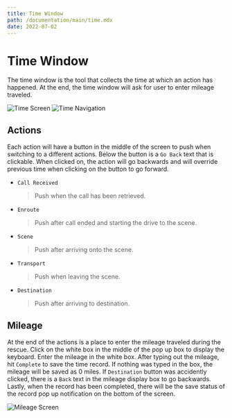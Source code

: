```yaml
---
title: Time Window
path: /documentation/main/time.mdx
date: 2022-07-02
---
```


# Time Window

The time window is the tool that collects the time at which an action has happened.
At the end, the time window will ask for user to enter mileage traveled.

![Time Screen](../../../images/doc/screen/time_screen.jpg)
![Time Navigation](../../../images/doc/nav/time_nav.jpg)

## Actions

Each action will have a button in the middle of the screen to push when switching to a different actions.
Below the button is a `Go Back` text that is clickable.
When clicked on, the action will go backwards and will override previous time when clicking on the button to go forward.

- `Call Received`

  > Push when the call has been retrieved.

- `Enroute`

  > Push after call ended and starting the drive to the scene.

- `Scene`

  > Push after arriving onto the scene.

- `Transport`

  > Push when leaving the scene.

- `Destination`

  > Push after arriving to destination.

## Mileage

At the end of the actions is a place to enter the mileage traveled during the rescue.
Click on the white box in the middle of the pop up box to display the keyboard.
Enter the mileage in the white box. After typing out the mileage, hit `Complete` to save the time record.
If nothing was typed in the box, the mileage will be saved as 0 miles.
If `Destination` button was accidently clicked, there is a `Back` text in the mileage display box to go backwards.
Lastly, when the record has been completed, there will be the save status of the record pop up notification on the bottom of the screen.

![Mileage Screen](../../../images/doc/screen/time_mileage_screen.jpg)
